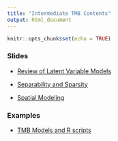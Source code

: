 ```yaml
---
title: "Intermediate TMB Contents"
output: html_document
---
```


```r
knitr::opts_chunk$set(echo = TRUE)
```
### Slides

- [Review of Latent Variable Models](https://nsawtraining.github.io/TMBtraining/02-intermediate-tmb/LVM.html)

- [Separability and Sparsity](https://nsawtraining.github.io/TMBtraining/02-intermediate-tmb/AR1.html)

- [Spatial Modeling](https://nsawtraining.github.io/TMBtraining/02-intermediate-tmb/SpatialModels.pdf)

### Examples
- [TMB Models and R scripts](https://github.com/NSAWTraining/TMBtraining/tree/main/docs/02-intermediate-tmb/lecture_code)